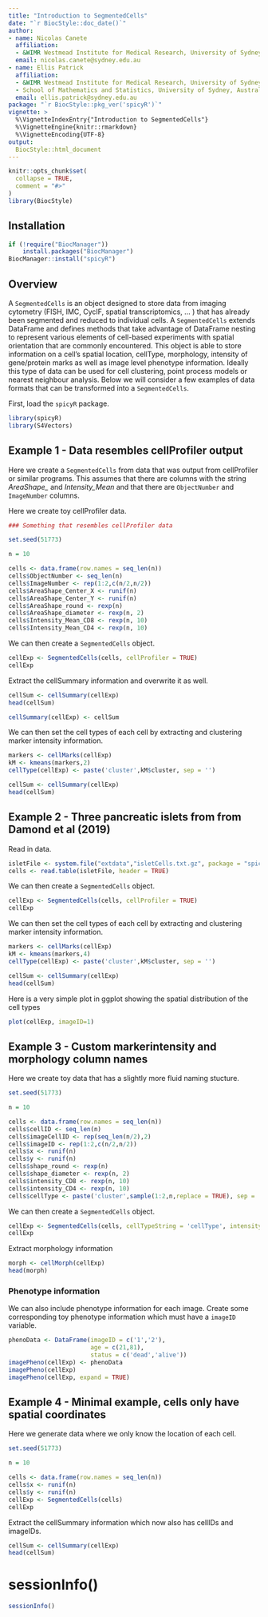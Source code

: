 ```yaml
---
title: "Introduction to SegmentedCells"
date: "`r BiocStyle::doc_date()`"
author:
- name: Nicolas Canete
  affiliation:  
  - &WIMR Westmead Institute for Medical Research, University of Sydney, Australia
  email: nicolas.canete@sydney.edu.au
- name: Ellis Patrick
  affiliation:
  - &WIMR Westmead Institute for Medical Research, University of Sydney, Australia
  - School of Mathematics and Statistics, University of Sydney, Australia
  email: ellis.patrick@sydney.edu.au
package: "`r BiocStyle::pkg_ver('spicyR')`"
vignette: >
  %\VignetteIndexEntry{"Introduction to SegmentedCells"}
  %\VignetteEngine{knitr::rmarkdown}
  %\VignetteEncoding{UTF-8}
output: 
  BiocStyle::html_document
---
```




```r
knitr::opts_chunk$set(
  collapse = TRUE,
  comment = "#>"
)
library(BiocStyle)
```


## Installation

```r
if (!require("BiocManager"))
    install.packages("BiocManager")
BiocManager::install("spicyR")
```


## Overview

A `SegmentedCells` is an object designed to store data from imaging cytometry 
(FISH, IMC, CycIF, spatial transcriptomics, ... ) that has already been 
segmented and reduced to individual cells. A `SegmentedCells` extends DataFrame 
and defines methods that take advantage of DataFrame nesting to represent 
various elements of cell-based experiments with spatial orientation that are 
commonly encountered. This object is able to store information on a cell's 
spatial location, cellType, morphology, intensity of gene/protein marks as well 
as image level phenotype information. Ideally this type of data can be used for 
cell clustering, point process models or nearest neighbour analysis. Below we 
will consider a few examples of data formats that can be transformed into a 
`SegmentedCells`.


First, load the `spicyR` package.


```r
library(spicyR)
library(S4Vectors)
```


## Example 1 - Data resembles cellProfiler output

Here we create a `SegmentedCells` from data that was output from cellProfiler or 
similar programs. This assumes that there are columns with the string 
*AreaShape_* and *Intensity_Mean* and that there are `ObjectNumber` and 
`ImageNumber` columns.

Here we create toy cellProfiler data.

```r

### Something that resembles cellProfiler data

set.seed(51773)

n = 10

cells <- data.frame(row.names = seq_len(n))
cells$ObjectNumber <- seq_len(n)
cells$ImageNumber <- rep(1:2,c(n/2,n/2))
cells$AreaShape_Center_X <- runif(n)
cells$AreaShape_Center_Y <- runif(n)
cells$AreaShape_round <- rexp(n)
cells$AreaShape_diameter <- rexp(n, 2)
cells$Intensity_Mean_CD8 <- rexp(n, 10)
cells$Intensity_Mean_CD4 <- rexp(n, 10)

```


We can then create a `SegmentedCells` object.

```r
cellExp <- SegmentedCells(cells, cellProfiler = TRUE)
cellExp
```

Extract the cellSummary information and overwrite it as well.

```r
cellSum <- cellSummary(cellExp)
head(cellSum)

cellSummary(cellExp) <- cellSum
```

We can then set the cell types of each cell by extracting and clustering marker 
intensity information.


```r
markers <- cellMarks(cellExp)
kM <- kmeans(markers,2)
cellType(cellExp) <- paste('cluster',kM$cluster, sep = '')

cellSum <- cellSummary(cellExp)
head(cellSum)
```


## Example 2 - Three pancreatic islets from from Damond et al (2019)

Read in data.

```r
isletFile <- system.file("extdata","isletCells.txt.gz", package = "spicyR")
cells <- read.table(isletFile, header = TRUE)
```

We can then create a `SegmentedCells` object.

```r
cellExp <- SegmentedCells(cells, cellProfiler = TRUE)
cellExp
```



We can then set the cell types of each cell by extracting and clustering marker 
intensity information.

```r
markers <- cellMarks(cellExp)
kM <- kmeans(markers,4)
cellType(cellExp) <- paste('cluster',kM$cluster, sep = '')

cellSum <- cellSummary(cellExp)
head(cellSum)
```



Here is a very simple plot in ggplot showing the spatial distribution of the 
cell types

```r
plot(cellExp, imageID=1)
```



## Example 3 - Custom markerintensity and morphology column names

Here we create toy data that has a slightly more fluid naming stucture.

```r
set.seed(51773)

n = 10

cells <- data.frame(row.names = seq_len(n))
cells$cellID <- seq_len(n)
cells$imageCellID <- rep(seq_len(n/2),2)
cells$imageID <- rep(1:2,c(n/2,n/2))
cells$x <- runif(n)
cells$y <- runif(n)
cells$shape_round <- rexp(n)
cells$shape_diameter <- rexp(n, 2)
cells$intensity_CD8 <- rexp(n, 10)
cells$intensity_CD4 <- rexp(n, 10)
cells$cellType <- paste('cluster',sample(1:2,n,replace = TRUE), sep = '_')

```

We can then create a `SegmentedCells` object.

```r

cellExp <- SegmentedCells(cells, cellTypeString = 'cellType', intensityString = 'intensity_', morphologyString = 'shape_')
cellExp

```

Extract morphology information

```r
morph <- cellMorph(cellExp)
head(morph)

```


### Phenotype information

We can also include phenotype information for each image. Create some 
corresponding toy phenotype information which must have a `imageID` variable. 

```r
phenoData <- DataFrame(imageID = c('1','2'), 
                       age = c(21,81), 
                       status = c('dead','alive'))
imagePheno(cellExp) <- phenoData
imagePheno(cellExp)
imagePheno(cellExp, expand = TRUE)
```



## Example 4 - Minimal example, cells only have spatial coordinates

Here we generate data where we only know the location of each cell.

```r
set.seed(51773)

n = 10

cells <- data.frame(row.names = seq_len(n))
cells$x <- runif(n)
cells$y <- runif(n)
cellExp <- SegmentedCells(cells)
cellExp

```

Extract the cellSummary information which now also has cellIDs and imageIDs.

```r
cellSum <- cellSummary(cellExp)
head(cellSum)

```


# sessionInfo()

```r
sessionInfo()
```
